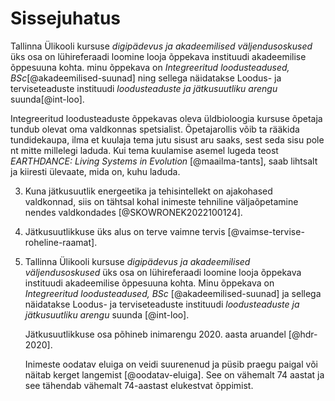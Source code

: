 # Sissejuhatus {-}

Tallinna Ülikooli kursuse *digipädevus ja akadeemilised väljendusoskused* üks osa on lühireferaadi loomine looja õppekava instituudi akadeemilise õppesuuna kohta. minu õppekava on *Integreeritud loodusteadused, BSc*[@akadeemilised-suunad] ning sellega näidatakse Loodus- ja terviseteaduste instituudi *loodusteaduste ja jätkusuutliku arengu* suunda[@int-loo].

Integreeritud loodusteaduste õppekavas oleva üldbioloogia kursuse õpetaja tundub olevat oma valdkonnas spetsialist. Õpetajarollis võib ta rääkida tundidekaupa, ilma et kuulaja tema jutu sisust aru saaks, sest seda sisu pole nt mitte millelegi laduda. Kui tema kuulamise asemel lugeda teost *EARTHDANCE:
Living Systems in Evolution* [@maailma-tants], saab lihtsalt ja kiiresti ülevaate, mida on, kuhu laduda.

3. Kuna jätkusuutlik energeetika ja tehisintellekt on ajakohased valdkonnad, siis on tähtsal kohal inimeste tehniline väljaõpetamine nendes valdkondades [@SKOWRONEK2022100124].

4. Jätkusuutlikkuse üks alus on terve vaimne tervis [@vaimse-tervise-roheline-raamat].

5.  Tallinna Ülikooli kursuse *digipädevus ja akadeemilised väljendusoskused* üks osa on lühireferaadi loomine looja õppekava instituudi akadeemilise õppesuuna kohta. Minu õppekava on *Integreeritud loodusteadused, BSc* [@akadeemilised-suunad] ja sellega näidatakse Loodus- ja terviseteaduste instituudi *loodusteaduste ja jätkusuutliku arengu* suunda [@int-loo].

    Jätkusuutlikkuse osa põhineb inimarengu 2020. aasta aruandel [@hdr-2020].
    
    Inimeste oodatav eluiga on veidi suurenenud ja püsib praegu paigal või näitab kerget langemist [@oodatav-eluiga]. See on vähemalt 74 aastat ja see tähendab vähemalt 74-aastast elukestvat õppimist.
